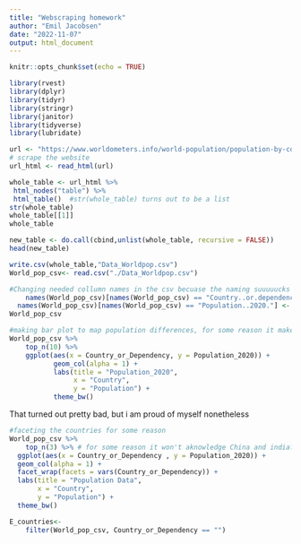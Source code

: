 ```yaml
---
title: "Webscraping homework"
author: "Emil Jacobsen"
date: "2022-11-07"
output: html_document
---
```


```r
knitr::opts_chunk$set(echo = TRUE)
```

```r
library(rvest)
library(dplyr)
library(tidyr)
library(stringr)
library(janitor)
library(tidyverse)
library(lubridate)

```


```r
url <- "https://www.worldometers.info/world-population/population-by-country/"
# scrape the website
url_html <- read_html(url)
```

```r
whole_table <- url_html %>% 
 html_nodes("table") %>%
 html_table()  #str(whole_table) turns out to be a list
str(whole_table)
whole_table[[1]]
whole_table
```


```r
new_table <- do.call(cbind,unlist(whole_table, recursive = FALSE)) 
head(new_table)
```

```r
write.csv(whole_table,"Data_Worldpop.csv")
World_pop_csv<- read.csv("./Data_Worldpop.csv")

```

```r
#Changing needed collumn names in the csv becuase the naming suuuuucks
	names(World_pop_csv)[names(World_pop_csv) == "Country..or.dependency."] <- "Country_or_Dependency"
  names(World_pop_csv)[names(World_pop_csv) == "Population..2020."] <- "Population_2020"
World_pop_csv
```

```r
#making bar plot to map population differences, for some reason it makes India and china very low? no idea why
World_pop_csv %>% 
	top_n(10) %>% 
	ggplot(aes(x = Country_or_Dependency, y = Population_2020)) +
           geom_col(alpha = 1) +
           labs(title = "Population_2020",
                x = "Country",
                y = "Population") +
           theme_bw()

```
That turned out pretty bad, but i am proud of myself nonetheless

```r
#faceting the countries for some reason
World_pop_csv %>% 
	top_n(3) %>% # for some reason it won't aknowledge China and india? i suspect it might be because i didnt clean the collumns properly or because their populations are above 1 billion
  ggplot(aes(x = Country_or_Dependency , y = Population_2020)) +
  geom_col(alpha = 1) +
  facet_wrap(facets = vars(Country_or_Dependency)) +
  labs(title = "Population Data",
       x = "Country",
       y = "Population") +
  theme_bw()


```
```r
E_countries<- 
	filter(World_pop_csv, Country_or_Dependency == "")

```

